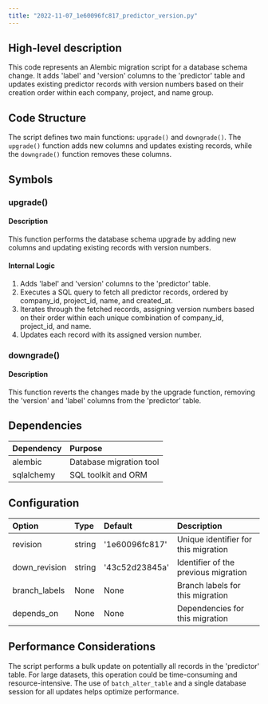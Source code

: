 ```yaml
---
title: "2022-11-07_1e60096fc817_predictor_version.py"
---
```


## High-level description
This code represents an Alembic migration script for a database schema change. It adds 'label' and 'version' columns to the 'predictor' table and updates existing predictor records with version numbers based on their creation order within each company, project, and name group.

## Code Structure
The script defines two main functions: `upgrade()` and `downgrade()`. The `upgrade()` function adds new columns and updates existing records, while the `downgrade()` function removes these columns.

## Symbols

### upgrade()
#### Description
This function performs the database schema upgrade by adding new columns and updating existing records with version numbers.

#### Internal Logic
1. Adds 'label' and 'version' columns to the 'predictor' table.
2. Executes a SQL query to fetch all predictor records, ordered by company_id, project_id, name, and created_at.
3. Iterates through the fetched records, assigning version numbers based on their order within each unique combination of company_id, project_id, and name.
4. Updates each record with its assigned version number.

### downgrade()
#### Description
This function reverts the changes made by the upgrade function, removing the 'version' and 'label' columns from the 'predictor' table.

## Dependencies
| Dependency | Purpose |
|:-----------|:--------|
| alembic | Database migration tool |
| sqlalchemy | SQL toolkit and ORM |

## Configuration
| Option | Type | Default | Description |
|:-------|:-----|:--------|:------------|
| revision | string | '1e60096fc817' | Unique identifier for this migration |
| down_revision | string | '43c52d23845a' | Identifier of the previous migration |
| branch_labels | None | None | Branch labels for this migration |
| depends_on | None | None | Dependencies for this migration |

## Performance Considerations
The script performs a bulk update on potentially all records in the 'predictor' table. For large datasets, this operation could be time-consuming and resource-intensive. The use of `batch_alter_table` and a single database session for all updates helps optimize performance.